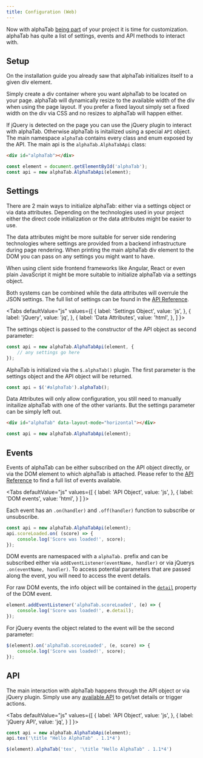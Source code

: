 ```yaml
---
title: Configuration (Web)
---
```


Now with alphaTab [being part](/docs/getting-started/installation-web) of your project it is time for customization.
alphaTab has quite a list of settings, events and API methods to interact with.

## Setup

On the installation guide you already saw that alphaTab initializes itself to a given div element. 

Simply create a div container where you want alphaTab to be located on your page. alphaTab will dynamically resize
to the available width of the div when using the page layout. If you prefer a fixed layout simply set a fixed width on the div via CSS
and no resizes to alphaTab will happen either. 

If jQuery is detected on the page you can use the jQuery plugin to interact with alphaTab. Otherwise alphaTab is initailized using a special `API`
object. The main namespace `alphaTab` contains every class and enum exposed by the API. The main api is the `alphaTab.AlphaTabApi`
class:

```html
<div id="alphaTab"></div>
```
```js
const element = document.getElementById('alphaTab');
const api = new alphaTab.AlphaTabApi(element);
```

## Settings

There are 2 main ways to initialize alphaTab: either via a settings object or via data attributes. 
Depending on the technologies used in your project either the direct code initialization or the data attributes might be easier to use. 

The data attributes might be more suitable for server side rendering technologies where settings are provided from a backend infrastructure
during page rendering. When printing the main alphaTab div element to the DOM you can pass on any settings you might want to have. 

When using client side frontend frameworks like Angular, React or even plain JavaScript it might be more suitable to initialize alphaTab
via a settings object. 

Both systems can be combined while the data attributes will overrule the JSON settings. 
The full list of settings can be found in the [API Reference](/docs/reference/settings). 


<Tabs
  defaultValue="js"
  values={[
    { label: 'Settings Object', value: 'js', },
    { label: 'jQuery', value: 'jq', },
    { label: 'Data Attributes', value: 'html', },
  ]
}>
<TabItem value="js">

The settings object is passed to the constructor of the API object as second parameter: 

```js
const api = new alphaTab.AlphaTabApi(element, {
    // any settings go here    
});
```

</TabItem>
<TabItem value="jq">

AlphaTab is initialized via the `$.alphaTab()` plugin. The first parameter is the settings object and the API object will be returned. 

```js
const api = $('#alphaTab').alphaTab();
```

</TabItem>
<TabItem value="html">

Data Attributes will only allow configuration, you still need to manually initailize alphaTab with one of the other variants. 
But the settings parameter can be simply left out. 

```html
<div id="alphaTab" data-layout-mode="horizontal"></div>
```
```js
const api = new alphaTab.AlphaTabApi(element);
```

</TabItem>
</Tabs>

## Events

Events of alphaTab can be either subscribed on the API object directly, or via the DOM element to which alphaTab is attached. 
Please refer to the [API Reference](/docs/reference/api) to find a full list of events available.

<Tabs
  defaultValue="js"
  values={[
    { label: 'API Object', value: 'js', },
    { label: 'DOM events', value: 'html', }
  ]
}>
<TabItem value="js">

Each event has an `.on(handler)` and `.off(handler)` function to subscribe or unsubscribe. 

```js
const api = new alphaTab.AlphaTabApi(element);
api.scoreLoaded.on( (score) => {
    console.log('Score was loaded!', score);
});
```

</TabItem>
<TabItem value="html">

DOM events are namespaced with a `alphaTab.` prefix and can be subscribed either via `addEventListener(eventName, handler)` or via jQuerys `.on(eventName, handler)`.
To access potential parameters that are passed along the event, you will need to access the event details. 

For raw DOM events, the info object will be contained in the [`detail`](https://developer.mozilla.org/en-US/docs/Web/API/CustomEvent/detail) property of the DOM event. 

```js
element.addEventListener('alphaTab.scoreLoaded', (e) => {
    console.log('Score was loaded!', e.detail);
});
```

For jQuery events the object related to the event will be the second parameter: 

```js
$(element).on('alphaTab.scoreLoaded', (e, score) => {
    console.log('Score was loaded!', score);
});
```

</TabItem>
</Tabs>

## API

The main interaction with alphaTab happens through the API object or via jQuery plugin. 
Simply use any [available API](/docs/reference/api) to get/set details or trigger actions. 

<Tabs
  defaultValue="js"
  values={[
    { label: 'API Object', value: 'js', },
    { label: 'jQuery API', value: 'jq', }
  ]
}>
<TabItem value="js">

```js
const api = new alphaTab.AlphaTabApi(element);
api.tex('\title "Hello AlphaTab" . 1.1*4')
```

</TabItem>
<TabItem value="jq">

```js
$(element).alphaTab('tex', '\title "Hello AlphaTab" . 1.1*4')
```

</TabItem>

</Tabs>